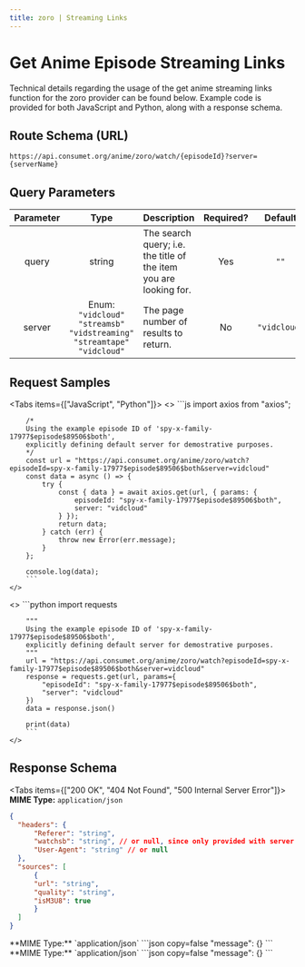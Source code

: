 ```yaml
---
title: zoro | Streaming Links
---
```



# Get Anime Episode Streaming Links

Technical details regarding the usage of the get anime streaming links function for the zoro provider can be found below. Example code is provided for both JavaScript and Python, along with a response schema.

## Route Schema (URL)

```
https://api.consumet.org/anime/zoro/watch/{episodeId}?server={serverName}
```

## Query Parameters

| Parameter |                                     Type                                     | Description                                                       | Required? |   Default    |
| :-------: | :--------------------------------------------------------------------------: | ----------------------------------------------------------------- | :-------: | :----------: |
|   query   |                                    string                                    | The search query; i.e. the title of the item you are looking for. |    Yes    |     `""`     |
|  server   | Enum: `"vidcloud"` `"streamsb"` `"vidstreaming"` `"streamtape"` `"vidcloud"` | The page number of results to return.                             |    No     | `"vidcloud"` |

## Request Samples

<Tabs items={["JavaScript", "Python"]}>
  <Tab>
    <>
        ```js
        import axios from "axios";

        /*
        Using the example episode ID of 'spy-x-family-17977$episode$89506$both',
        explicitly defining default server for demostrative purposes.
        */
        const url = "https://api.consumet.org/anime/zoro/watch?episodeId=spy-x-family-17977$episode$89506$both&server=vidcloud"
        const data = async () => {
            try {
                const { data } = await axios.get(url, { params: {
                    episodeId: "spy-x-family-17977$episode$89506$both",
                    server: "vidcloud"
                } });
                return data;
            } catch (err) {
                throw new Error(err.message);
            }
        };

        console.log(data);
        ```
    </>

  </Tab>
  <Tab>
    <>
        ```python
        import requests

        """
        Using the example episode ID of 'spy-x-family-17977$episode$89506$both',
        explicitly defining default server for demostrative purposes.
        """
        url = "https://api.consumet.org/anime/zoro/watch?episodeId=spy-x-family-17977$episode$89506$both&server=vidcloud"
        response = requests.get(url, params={
            "episodeId": "spy-x-family-17977$episode$89506$both",
            "server": "vidcloud"
        })
        data = response.json()

        print(data)
        ```
    </>

  </Tab>
</Tabs>

## Response Schema

<Tabs items={["200 OK", "404 Not Found", "500 Internal Server Error"]}>
  <Tab>
  **MIME Type:** `application/json`
  ```json copy=false
  {
    "headers": {
        "Referer": "string",
        "watchsb": "string", // or null, since only provided with server being equal to "streamsb".
        "User-Agent": "string" // or null
    },
    "sources": [
        {
        "url": "string",
        "quality": "string",
        "isM3U8": true
        }
    ]
  }
  ```
  </Tab>
  <Tab>
  **MIME Type:** `application/json`
  ```json copy=false
  "message": {}
  ```
  </Tab>
  <Tab>
  **MIME Type:** `application/json`
  ```json copy=false
  "message": {}
  ```
  </Tab>
</Tabs>
